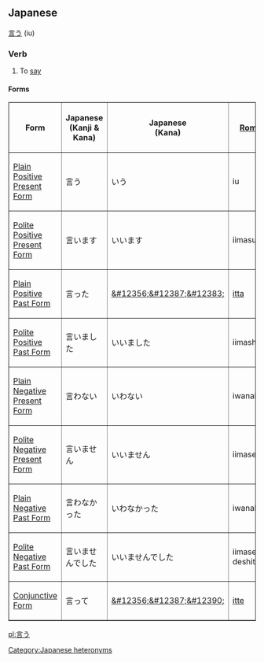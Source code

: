==Japanese==

[[言]]う (iu)

=== Verb ===
#To [[say]]

==== Forms ====

<TABLE border>

<TR>
<TH>Form</TH>
<TH>Japanese<BR>(Kanji & Kana)</TH>
<TH>Japanese<BR>(Kana)</TH>
<TH>[[Romaji]]</TH>
<TH>Translation</TH>
</TR>

<TR>
<TD>[[Japanese Plain Positive Present Form|Plain Positive Present Form]]</TD>
<TD>&#35328;&#12358;</TD>
<TD>&#12356;&#12358;</TD>
<TD>iu</TD>
<TD>To say</TD>
</TR>

<TR>
<TD>[[Japanese Polite Positive Present Form|Polite Positive Present Form]]</TD>
<TD>&#35328;&#12356;&#12414;&#12377;</TD>
<TD>&#12356;&#12356;&#12414;&#12377;</TD>
<TD>iimasu</TD>
<TD>To say</TD>
</TR>

<TR>
<TD>[[Japanese Plain Positive Past Form|Plain Positive Past Form]]</TD>
<TD>&#35328;&#12387;&#12383;</TD>
<TD>[[&#12356;&#12387;&#12383;]]</TD>
<TD>[[itta]]</TD>
<TD>To have said</TD>
</TR>

<TR>
<TD>[[Japanese Polite Positive Past Form|Polite Positive Past Form]]</TD>
<TD>&#35328;&#12356;&#12414;&#12375;&#12383;</TD>
<TD>&#12356;&#12356;&#12414;&#12375;&#12383;</TD>
<TD>iimashita</TD>
<TD>To have said</TD>
</TR>

<TR>
<TD>[[Japanese Plain Negative Present Form|Plain Negative Present Form]]</TD>
<TD>&#35328;&#12431;&#12394;&#12356;</TD>
<TD>&#12356;&#12431;&#12394;&#12356;</TD>
<TD>iwanai</TD>
<TD>To not say</TD>
</TR>

<TR>
<TD>[[Japanese Polite Negative Present Form|Polite Negative Present Form]]</TD>
<TD>&#35328;&#12356;&#12414;&#12379;&#12435;</TD>
<TD>&#12356;&#12356;&#12414;&#12379;&#12435;</TD>
<TD>iimasen</TD>
<TD>To not say</TD>
</TR>

<TR>
<TD>[[Japanese Plain Negative Past Form|Plain Negative Past Form]]</TD>
<TD>&#35328;&#12431;&#12394;&#12363;&#12387;&#12383;</TD>
<TD>&#12356;&#12431;&#12394;&#12363;&#12387;&#12383;</TD>
<TD>iwanakatta</TD>
<TD>To have not said</TD>
</TR>

<TR>
<TD>[[Japanese Polite Negative Past Form|Polite Negative Past Form]]</TD>
<TD>&#35328;&#12356;&#12414;&#12379;&#12435;&#12391;&#12375;&#12383;</TD>
<TD>&#12356;&#12356;&#12414;&#12379;&#12435;&#12391;&#12375;&#12383;</TD>
<TD>iimasen deshita</TD>
<TD>To have not said</TD>
</TR>

<TR>
<TD>[[Japanese Conjunctive Form|Conjunctive Form]]</TD>
<TD>&#35328;&#12387;&#12390;</TD>
<TD>[[&#12356;&#12387;&#12390;]]</TD>
<TD>[[itte]]</TD>
<TD>saying</TD>
</TR>

</TABLE>

[[Category:Japanese heteronyms]]

[[pl:言う]]